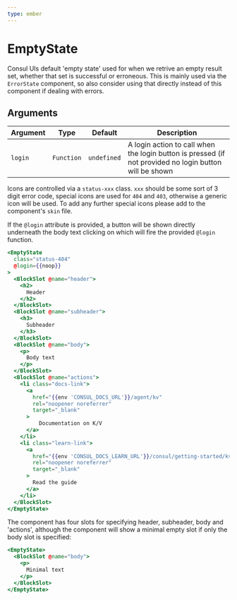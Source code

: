 ```yaml
---
type: ember
---
```

# EmptyState

Consul UIs default 'empty state' used for when we retrive an empty result set,
whether that set is successful or erroneous. This is mainly used via the
`ErrorState` component, so also consider using that directly instead of this
component if dealing with errors.

## Arguments

| Argument | Type | Default | Description |
| --- | --- | --- | --- |
| `login` | `Function` | `undefined` | A login action to call when the login button is pressed (if not provided no login button will be shown  |

Icons are controlled via a `status-xxx` class. `xxx` should be some sort of
3 digit error code, special icons are used for `404` and `403`, otherwise a
generic icon will be used. To add any further special icons please add to the
component's `skin` file.

If the `@login` attribute is provided, a button will be shown directly
underneath the body text clicking on which will fire the provided `@login`
function.

```hbs preview-template
<EmptyState
  class="status-404"
  @login={{noop}}
>
  <BlockSlot @name="header">
    <h2>
      Header
    </h2>
  </BlockSlot>
  <BlockSlot @name="subheader">
    <h3>
      Subheader
    </h3>
  </BlockSlot>
  <BlockSlot @name="body">
    <p>
      Body text
    </p>
  </BlockSlot>
  <BlockSlot @name="actions">
    <li class="docs-link">
      <a
        href="{{env 'CONSUL_DOCS_URL'}}/agent/kv"
        rel="noopener noreferrer"
        target="_blank"
      >
          Documentation on K/V
      </a>
    </li>
    <li class="learn-link">
      <a
        href="{{env 'CONSUL_DOCS_LEARN_URL'}}/consul/getting-started/kv"
        rel="noopener noreferrer"
        target="_blank"
      >
        Read the guide
      </a>
    </li>
  </BlockSlot>
</EmptyState>
```

The component has four slots for specifying header, subheader, body and
'actions', although the component will show a minimal empty slot if only the
body slot is specified:

```hbs preview-template
<EmptyState>
  <BlockSlot @name="body">
    <p>
      Minimal text
    </p>
  </BlockSlot>
</EmptyState>
```
